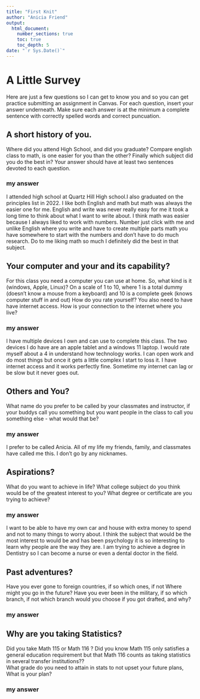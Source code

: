 ```yaml
---
title: "First Knit"
author: "Anicia Friend"
output: 
  html_document:
    number_sections: true
    toc: true
    toc_depth: 5
date: "`r Sys.Date()`"   
---
```


# A Little Survey

Here are just a few questions so I can get to know you and so you can get practice submitting an assignment in Canvas.  For each question, insert your answer underneath. Make sure each answer is at the minimum a complete sentence with correctly spelled words and correct puncuation. 

## A short history of you.  
Where did you attend High School, and did you graduate? Compare english class to math, is one easier for you than the other? Finally which subject did you do the best in? Your answer should have at least two sentences devoted to each question.  
  
### my answer     
  
I attended high school at Quartz Hill High school.I also graduated on the principles list in 2022. I like both English and math but math was always the easier one for me. English and write was never really easy for me it took a long time to think about what I want to write about. I think math was easier because I always liked to work with numbers. Number just click with me and unlike English where you write and have to create multiple parts math you have somewhere to start with the numbers and don't have to do much research. Do to me liking math so much I definitely did the best in that subject. 


## Your computer and your and its capability?  
 For this class  you need a computer you can use at home.  So, what kind is it (windows, Apple, Linux)?  On a scale of 1 to 10, where 1 is a total dummy (doesn't know a mouse from a keyboard) and 10 is a complete geek (knows computer stuff in and out) How do you rate yourself?  You also need to have have internet access. How is your connection to the internet where you live?

### my answer   
  I have multiple devices I own and can use to complete this class. The two devices I do have are an apple tablet and a windows 11 laptop. I would rate myself about a 4 in understand how technology works. I can open work and do most things but once it gets a little complex I start to loss it. I have internet access and it works perfectly fine. Sometime my internet can lag or be slow but it never goes out. 
   

## Others and You?   
What name do you prefer to be called by your classmates and instructor, if your buddys call you something but you want people in the class to call you something else - what would that be? 

### my answer     
  
   I prefer to be called Anicia. All of my life my friends, family, and classmates have called me this. I don't go by any nicknames. 
 




## Aspirations?   
What do you want to achieve in life?  What college subject do you think would be of the greatest interest to you? What degree or certificate are you trying to achieve?

### my answer     
  
   I want to be able to have my own car and house with extra money to spend and not to many things to worry about. I think the subject that would be the most interest to would be and has been psychology it is so interesting to learn why people are the way they are. I am trying to achieve a degree in Dentistry so I can become a nurse or even a dental doctor in the field. 
 




## Past adventures?  
Have you ever gone to foreign countries, if so which ones, if not Where might you go in the future?  Have you ever been in the military, if so which branch, if not which branch would you choose if you got drafted, and why?

### my answer     
  
   
  




## Why are you taking Statistics?  
Did you take Math 115 or Math 116 ?  Did you know Math 115 only satisfies a general education requirement but that Math 116 counts as taking statistics in several transfer institutions??  
What grade do you need to attain in stats to not upset your future plans, What is your plan?  
 

### my answer     
  
   
 






  





